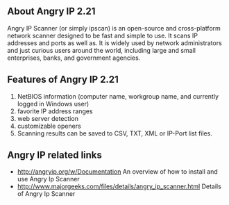 ==About Angry IP 2.21==
Angry IP Scanner (or simply ipscan) is an open-source and cross-platform network scanner designed to be fast and simple to use. It scans IP addresses and ports as well as. It is widely used by network administrators and just curious users around the world, including large and small enterprises, banks, and government agencies.
{{images/angryip.jpg}}
==Features of Angry IP 2.21==
# NetBIOS information (computer name, workgroup name, and currently logged in Windows user)
# favorite IP address ranges 
# web server detection 
# customizable openers
# Scanning results can be saved to CSV, TXT, XML or IP-Port list files. 

==Angry IP related links==
* [[http://angryip.org/w/Documentation]] An overview of how to install and use Angry Ip Scanner
* [[http://www.majorgeeks.com/files/details/angry_ip_scanner.html]] Details of Angry Ip Scanner



